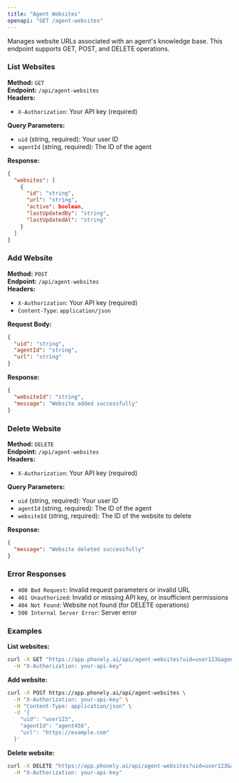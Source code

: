 ```yaml
---
title: "Agent Websites"
openapi: "GET /agent-websites"
---
```


Manages website URLs associated with an agent's knowledge base. This endpoint supports GET, POST, and DELETE operations.

### List Websites

**Method:** `GET`  
**Endpoint:** `/api/agent-websites`  
**Headers:**
- `X-Authorization`: Your API key (required)

**Query Parameters:**
- `uid` (string, required): Your user ID
- `agentId` (string, required): The ID of the agent

**Response:**
```json
{
  "websites": [
    {
      "id": "string",
      "url": "string",
      "active": boolean,
      "lastUpdatedBy": "string",
      "lastUpdatedAt": "string"
    }
  ]
}
```

### Add Website

**Method:** `POST`  
**Endpoint:** `/api/agent-websites`  
**Headers:**
- `X-Authorization`: Your API key (required)
- `Content-Type`: `application/json`

**Request Body:**
```json
{
  "uid": "string",
  "agentId": "string",
  "url": "string"
}
```

**Response:**
```json
{
  "websiteId": "string",
  "message": "Website added successfully"
}
```

### Delete Website

**Method:** `DELETE`  
**Endpoint:** `/api/agent-websites`  
**Headers:**
- `X-Authorization`: Your API key (required)

**Query Parameters:**
- `uid` (string, required): Your user ID
- `agentId` (string, required): The ID of the agent
- `websiteId` (string, required): The ID of the website to delete

**Response:**
```json
{
  "message": "Website deleted successfully"
}
```

### Error Responses

- `400 Bad Request`: Invalid request parameters or invalid URL
- `401 Unauthorized`: Invalid or missing API key, or insufficient permissions
- `404 Not Found`: Website not found (for DELETE operations)
- `500 Internal Server Error`: Server error

### Examples

**List websites:**
```bash
curl -X GET "https://app.phonely.ai/api/agent-websites?uid=user123&agentId=agent456" \
  -H "X-Authorization: your-api-key"
```

**Add website:**
```bash
curl -X POST https://app.phonely.ai/api/agent-websites \
  -H "X-Authorization: your-api-key" \
  -H "Content-Type: application/json" \
  -d '{
    "uid": "user123",
    "agentId": "agent456",
    "url": "https://example.com"
  }'
```

**Delete website:**
```bash
curl -X DELETE "https://app.phonely.ai/api/agent-websites?uid=user123&agentId=agent456&websiteId=web789" \
  -H "X-Authorization: your-api-key"
```